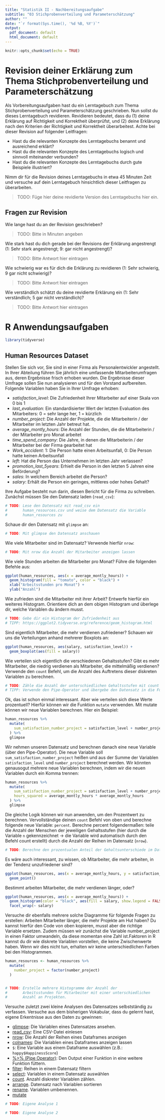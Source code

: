 ```yaml
---
title: "Statistik II - Nachbereitungsaufgabe"
subtitle: "03 Stichprobenverteilung und Parameterschätzung"
author: ""
date: "`r format(Sys.time(), '%d %B, %Y')`"
output:
  pdf_document: default
  html_document: default
---
```


```r
knitr::opts_chunk$set(echo = TRUE)
```

# Revision deiner Erklärung zum Thema Stichprobenverteilung und Parameterschätzung

Als Vorbereitungsaufgaben hast du ein Lerntagebuch zum Thema Stichprobenverteilung und Parameterschätzung geschrieben. Nun sollst du dieses Lerntagebuch revidieren. Revidieren bedeutet, dass du (1) deine Erklärung auf Richtigkeit und Korrektheit überprüfst, und (2) deine Erklärung nach den Kriterien der Richtigkeit und Korrektheit überarbeitest. Achte bei dieser Revision auf folgender Leitfragen:

* Hast du die relevanten Konzepte des Lerntagebuchs benannt und ausreichend erklärt? 
* Hast du die relevanten Konzepte des Lerntagebuchs logisch und sinnvoll miteinander verbunden? 
* Hast du die relevanten Konzepte des Lerntagebuchs durch gute Beispiele illustriert? 

Nimm dir für die Revision deines Lerntagebuchs in etwa 45 Minuten Zeit und versuche auf dein Lerntagebuch hinsichtlich dieser Leitfragen zu überarbeiten. 

> TODO: Füge hier deine revidierte Version des Lerntagebuchs hier ein.


## Fragen zur Revision

Wie lange hast du an der Revision geschrieben? 

> TODO: Bitte in Minuten angeben

Wie stark hast du dich gerade bei der Revisions der Erklärung angestrengt (1: Sehr stark angestrengt; 9: gar nicht angestrengt)?  

> TODO: Bitte Antwort hier eintragen

Wie schwierig war es für dich die Erklärung zu revidieren (1: Sehr schwierig, 9 gar nicht schwierig)? 

> TODO: Bitte Antwort hier eintragen

Wie verständlich schätzt du deine revidierte Erklärung ein (1: Sehr verständlich; 5 gar nicht verständlich)? 

> TODO: Bitte Antwort hier eintragen

# R Anwendungsaufgaben

```r
library(tidyverse)
```


## Human Resources Dataset

Stellen Sie sich vor, Sie sind in einer Firma als Personalentwickler angestellt. In Ihrer Abteilung führen Sie jährlich eine umfassende Mitarbeiterumfragen aus, deren Ergebnisse frisch erhoben wurden. Die Ergebnisse dieser Umfrage sollen Sie nun analysieren und für den Vorstand aufbereiten. Folgende Variablen haben Sie in Ihrer Umfrage erhoben:

* *satisfaction_level*: Die Zufriedenheit Ihrer Mitarbeiter auf einer Skala von 0 bis 1
* *last_evaluation*: Ein standardisierter Wert der letzten Evaluation des Mitarbeiters: 0 = sehr lange her, 1 = kürzlich
* *number_project*: Die Anzahl der Projekte, die die Mitarbeiterin / der Mitarbeiter im letzten Jahr betreut hat. 
* *average_montly_hours*: Die Anzahl der Stunden, die  die Mitarbeiterin / der Mitarbeiter pro Monat arbeitet
* *time_spend_company*: Die Jahre, in denen die Mitarbeiterin / der Mitarbeiter bei der Firma gearbeitet hat
* *Work_accident*: 1: Die Person hatte einen Arbeitsunfall, 0: Die Person hatte keinen Arbeitsunfall
* *left*: Hat die Person das Unternehmen im letzten Jahr verlassen?
* *promotion_last_5years*: Erhielt die Person in den letzten 5 Jahren eine Beförderung?
* *sales*: In welchem Bereich arbeitet die Person?
* *salary*: Erhält die Person ein geringes, mittleres oder hohes Gehalt?


Ihre Aufgabe besteht nun darin, diesen Bericht für die Firma zu schreiben. Zunächst müssen Sie den Datensatz laden (`read_csv`):

```r
# TODO: Lese den Datensatz mit read_csv ein
#       human_resources.csv und weise dem Datensatz die Variable
#       human_resources zu
```

Schaue dir den Datensatz mit `glimpse` an: 


```r
# TODO: Mit glimpse den Datensatz anschauen
```

Wie viele Mitarbeiter sind im Datensatz? Verwende hierfür `nrow`:

```r
# TODO: Mit nrow die Anzahl der Mitarbeiter anzeigen lassen
```

Wie viele Stunden arbeiten die Mitarbeiter pro Monat? Führe die folgenden Befehle aus: 

```r
ggplot(human_resources, aes(x = average_montly_hours)) +
  geom_histogram(fill = "tomato", color = "black") +
  xlab("Arbeitsstunden pro Monat") +
  ylab("Anzahl")
```

Wie zufrieden sind die Mitarbeiter mit ihrer Arbeit? Entwerfe hierfür ein weiteres Histogram. Orientiere dich an dem obigen Histogram und überlege dir, welche Variablen du ändern musst. 

```r
# TODO: Gebe dir ein Histogram der Zufriedenheit aus
# TIPP: https://ggplot2.tidyverse.org/reference/geom_histogram.html
```

Sind eigentlich Mitarbeiter, die mehr verdienen zufriedener? Schauen wir uns die Verteilungen anhand mehrerer Boxplots an:

```r
ggplot(human_resources, aes(salary, satisfaction_level)) +
  geom_boxplot(aes(fill = salary))
```


Wie verteilen sich eigentlich die verschiedenen Gehaltsstufen? Gibt es mehr Mitarbeiter, die niedrig verdienen als Mitarbeiter, die mittelmäßig verdienen? Verwende den `count` Befehl, um die Anzahl des Auftretens dieser diskreten Variablen zu berechnen.

```r
# TODO: Zähle die Anzahl der unterschiedlichen Gehaltsstufen mit count
# TIPP: Verwende den Pipe-Operator und übergebe den Datensatz in die Funtion count
```

Ok, das ist schon einmal interessant. Aber wie verteilen sich diese Werte prozentuell? Hierfür können wir die Funktion `mutate` verwenden. Mit mutate können wir neue Variablen berechnen. Hier ein Beispiel:

```r
human_resources %>%
  mutate(
    sum_satisfaction_number_project = satisfaction_level + number_project
  ) %>% 
  glimpse
```

Wir nehmen unseren Datensatz und berechnen danach eine neue Variable (über den Pipe-Operator). Die neue Variable soll `sum_satisfaction_number_project` heißen und aus der Summe der Variablen `satisfaction_level` und `number_project` berechnet werden. Wir könnten genausogut mehrere neue Variablen berechnen, indem wir die neuen Variablen durch ein Komma trennen: 

```r
human_resources %>%
  mutate(
    sum_satisfaction_number_project = satisfaction_level + number_project,
    hours_squared = average_montly_hours * average_montly_hours
  ) %>% 
  glimpse
```


Die gleiche Logik können wir nun anwenden, um den Prozentwert zu berechnen. Vervollständige deinen `count` Befehl von oben und berechne folgende neue Variable: `percent`. Berechne percent folgendermaßen: teile die Anzahl der Menschen der jeweiligen Gehaltsstufen (hier durch die Variable `n` gekennzeichnet -> die Variable wird automatisch durch den Befehl count erstellt) durch die Anzahl der Reihen im Datensatz (`nrow`).


```r
# TODO: Berechne den prozentualen Anteil der Gehaltsunterschiede im Datensatz
```

Es wäre auch interessant, zu wissen, ob Mitarbeiter, die mehr arbeiten, in der Tendenz unzufriedener sind? 

```r
ggplot(human_resources, aes(x = average_montly_hours, y = satisfaction_level)) +
  geom_point()
```

Bestimmt arbeiten Mitarbeiter, die mehr verdienen länger, oder? 

```r
ggplot(human_resources, aes(x = average_montly_hours)) +
  geom_histogram(color = "black", aes(fill = salary, show.legend = FALSE)) +
  facet_wrap(~ salary)
```

Versuche dir ebenfalls mehrere solche Diagramme für folgende Fragen zu erstellen: Arbeiten Mitarbeiter länger, die mehr Projekte am Hut haben? Du kannst hierfür den Code von oben kopieren, musst aber die richtige Variable ersetzen. Zudem müssen wir zunächst die Variable number_project in einen Faktor umwandeln, da diese momentan eine Zahl ist.Faktoren in R kannst du dir wie diskrete Variablen vorstellen, die keine Zwischenwerte haben. Wenn wir dies nicht tun, erhalten wir keine unterschiedlichen Farben bei den Histogrammen. 

```r
human_resources <- human_resources %>%
  mutate(
    number_project = factor(number_project)
  )


# TODO: Erstelle mehrere Histogramme der Anzahl der
#       Arbeitsstunden für Mitarbeiter mit einer unterschiedlichen
#       Anzahl an Projekten.
```

Versuche zuletzt zwei kleine Analysen des Datensatzes selbstständig zu verfassen. Versuche aus dem bisherigen Vokabular, dass du gelernt hast, eigene Erkentnisse aus den Daten zu gewinnen:

* [glimpse](https://tibble.tidyverse.org/reference/glimpse.html): Die Variablen eines Datensatzes ansehen.
* [read_csv](https://readr.tidyverse.org/reference/read_delim.html): Eine CSV-Datei einlesen
* [nrow](https://www.rdocumentation.org/packages/base/versions/3.5.1/topics/nrow): Die Anzahl der Reihen eines Dataframes anzeigen
* [colnames](https://stat.ethz.ch/R-manual/R-devel/library/base/html/colnames.html): Die Variablen eines Dataframes anzeigen lassen
* `$`: Eine Variable aus einem Dataframe auswählen (z.B.: `happy$HappinessScore`)
* [%>% (Pipe Operator)](http://r4ds.had.co.nz/pipes.html): Den Output einer Funktion in eine weitere Funktion füttern.
* [filter](https://dplyr.tidyverse.org/reference/filter.html): Reihen in einem Datensatz filtern
* [select](https://dplyr.tidyverse.org/reference/select.html): Variablen in einem Datensatz auswählen
* [count](https://dplyr.tidyverse.org/reference/tally.html). Anzahl diskreter Variablen zählen. 
* [arrange](https://dplyr.tidyverse.org/reference/arrange.html). Datensatz nach Variablen sortieren
* [rename](https://dplyr.tidyverse.org/reference/select.html). Variablen umbenennen.
* [mutate](https://dplyr.tidyverse.org/reference/mutate.html)

```r
# TODO: Eigene Analyse 1
```


```r
# TODO: Eigene Analyse 2
```




